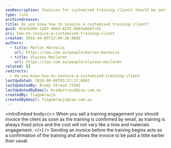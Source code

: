 ```yaml
---
seoDescription: Invoices for customised training clients should be sent promptly upon confirmation of the engagement to confirm the training and facilitate early payment.
type: rule
archivedreason:
title: Do you know how to invoice a customised training client?
guid: 0cb1ed94-1a07-48bd-8235-0683e0e67c42
uri: how-to-invoice-a-customised-training-client
created: 2016-04-05T13:09:20.000Z
authors:
  - title: Marlon Marescia
    url: https://ssw.com.au/people/marlon-marescia
  - title: Ulysses Maclaren
    url: https://ssw.com.au/people/ulysses-maclaren
related: []
redirects:
  - do-you-know-how-to-invoice-a-customised-training-client
lastUpdated: 2024-06-08T03:27:17.000Z
lastUpdatedBy: Brady Stroud [SSW]
lastUpdatedByEmail: bradystroud@ssw.com.au
createdBy: TiagoAraujo
createdByEmail: TiagoAraujo@ssw.com.au
---
```


<introEmbed
  body={<>
When you sell a training engagement you should invoice the client as soon as the training is confirmed by email, as training is always fixed price and the cost will not vary like a time and materials engagement.
  </>}
/>
Sending an invoice before the training begins acts as a confirmation of the training and allows the invoice to be paid a little earlier than usual.
